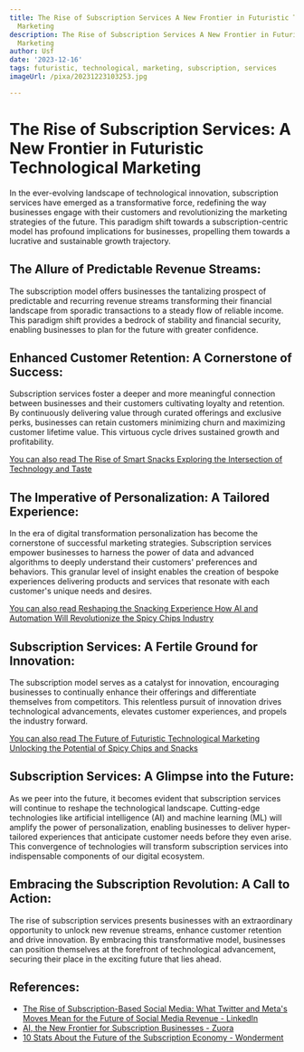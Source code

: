 ```yaml
---
title: The Rise of Subscription Services A New Frontier in Futuristic Technological
  Marketing
description: The Rise of Subscription Services A New Frontier in Futuristic Technological
  Marketing
author: Usf
date: '2023-12-16'
tags: futuristic, technological, marketing, subscription, services
imageUrl: /pixa/20231223103253.jpg

---
```

# The  Rise  of Subscription  Services: A New Frontier in Futuristic Technological Marketing

In the ever-evolving landscape of  technological innovation, subscription services have emerged as a transformative force, redefining the way businesses engage with their customers and revolutionizing the marketing  strategies of the future. This paradigm shift towards a subscription-centric model  has profound implications for businesses, propelling them  towards a lucrative and sustainable growth trajectory.

## The Allure  of Predictable Revenue Streams:

The subscription model offers businesses the tantalizing prospect of predictable and recurring revenue streams  transforming their financial landscape from sporadic  transactions to a steady flow of reliable income. This paradigm shift provides a bedrock of  stability and financial security,  enabling businesses to plan for the future with greater confidence.

## Enhanced Customer Retention: A Cornerstone of Success:

Subscription  services foster a deeper and more meaningful connection between businesses and their  customers cultivating loyalty and retention. By continuously delivering value through curated offerings and exclusive perks, businesses  can retain customers minimizing churn and maximizing customer lifetime value. This virtuous cycle drives sustained growth and profitability.

[You can also  read The Rise of Smart Snacks Exploring  the Intersection of Technology and  Taste](The%20Rise%20of%20Smart%20Snacks%20Exploring%20the%20Intersection%20of%20Technology%20and%20Taste)


## The Imperative of Personalization: A Tailored Experience:

In the era of  digital transformation personalization has become the cornerstone of successful marketing strategies. Subscription services empower businesses to harness the power of data and advanced algorithms to deeply understand their customers' preferences and behaviors. This granular level of insight enables the  creation of bespoke experiences delivering products and services that resonate with  each customer's unique needs and  desires.

[You can also read Reshaping the Snacking Experience  How AI and Automation Will  Revolutionize the Spicy Chips Industry](Reshaping%20the%20Snacking%20Experience%20How%20AI%20and%20Automation%20Will%20Revolutionize%20the%20Spicy%20Chips%20Industry)


## Subscription Services:  A Fertile Ground for Innovation:

The subscription  model serves as a catalyst for innovation, encouraging businesses to continually enhance their offerings and  differentiate themselves from competitors. This relentless pursuit of innovation  drives technological advancements, elevates customer  experiences, and propels the industry forward.

[You can also read The  Future of Futuristic Technological Marketing Unlocking the Potential of Spicy Chips and  Snacks](The%20Future%20of%20Futuristic%20Technological%20Marketing%20Unlocking%20the%20Potential%20of%20Spicy%20Chips%20and%20Snacks)


## Subscription Services: A Glimpse into  the Future:

As we peer into the future, it becomes evident that subscription services will continue to reshape the technological landscape. Cutting-edge technologies like  artificial  intelligence (AI) and machine learning (ML) will amplify the power  of  personalization, enabling businesses to deliver hyper-tailored experiences that anticipate customer  needs before they even arise. This convergence of technologies will transform subscription  services into indispensable components of our digital ecosystem.

## Embracing the  Subscription Revolution: A Call to Action:

The rise of subscription services presents businesses with an  extraordinary opportunity to unlock new  revenue streams, enhance customer  retention and drive innovation. By embracing this transformative model, businesses  can position themselves at the forefront of  technological advancement, securing their place in the exciting future that lies  ahead.

## References:
- [The Rise of Subscription-Based Social Media: What Twitter and Meta's Moves Mean for the Future of Social Media Revenue - LinkedIn](https://www.linkedin.com/pulse/rise-subscription-based-social-media-what-twitter-metas-bretzfield-1c)
- [AI, the New Frontier for Subscription Businesses - Zuora](https://www.zuora.com/2023/11/15/ai-the-new-frontier-for-subscription-businesses/)
- [10 Stats About the Future of the Subscription Economy - Wonderment](https://www.wonderment.com/blog/subscription-economy-stats)
